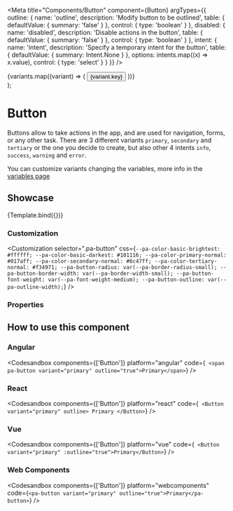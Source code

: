 
<Meta
  title="Components/Button"
  component={Button}
  argTypes={{
    outline: {
      name: 'outline',
      description: 'Modify button to be outlined',
      table: {
        defaultValue: { summary: 'false' }
      },
      control: {
        type: 'boolean'
      }
    },
    disabled: {
      name: 'disabled',
      description: 'Disable actions in the button',
      table: {
        defaultValue: { summary: 'false' }
      },
      control: {
        type: 'boolean'
      }
    },
    intent: {
      name: 'intent',
      description: 'Specify a temporary intent for the button',
      table: {
        defaultValue: { summary: Intent.None }
      },
      options: intents.map((x) => x.value),
      control: { type: 'select' }
    }
  }}
/>

  <div>
    {variants.map((variant) => (
      <Button key={variant.key} {...args} variant={variant.value}>
        {variant.key}
      </Button>
    ))}
  </div>
);

# Button

Buttons allow to take actions in the app, and are used for navigation, forms, or any other task.
There are 3 different variants `primary`, `secondary` and `tertiary` or the one you decide to create, but also other 4 intents `info`, `success`, `warning` and `error`.

You can customize variants changing the variables, more info in the [variables page](/docs/start--page)

## Showcase

<Canvas>
  <Story
    name="Default"
    args={{
      outline: false,
      disabled: false
    }}
  >
    {Template.bind({})}
  </Story>
</Canvas>

### Customization

<Customization
  selector=".pa-button"
  css={`
    --pa-color-basic-brightest: #ffffff;
    --pa-color-basic-darkest: #101116;
    --pa-color-primary-normal: #017aff;
    --pa-color-secondary-normal: #6c47ff;
    --pa-color-tertiary-normal: #f34971;
    --pa-button-radius: var(--pa-border-radius-small);
    --pa-button-border-width: var(--pa-border-width-small);
    --pa-button-font-weight: var(--pa-font-weight-medium);
    --pa-button-outline: var(--pa-outline-width);
  `}
/>

### Properties

<ArgsTable story="Default" of={Button} />

## How to use this component

### Angular

<Codesandbox
  components={['Button']}
  platform="angular"
  code={`
    <span pa-button variant="primary" outline="true">Primary</span>`}
/>

### React

<Codesandbox
  components={['Button']}
  platform="react"
  code={`
    <Button variant="primary" outline>
      Primary
    </Button>`}
/>

### Vue

<Codesandbox
  components={['Button']}
  platform="vue"
  code={`
    <Button variant="primary" :outline="true">Primary</Button>`}
/>

### Web Components

<Codesandbox
  components={['Button']}
  platform="webcomponents"
  code={`<pa-button variant="primary" outline="true">Primary</pa-button>`}
/>
